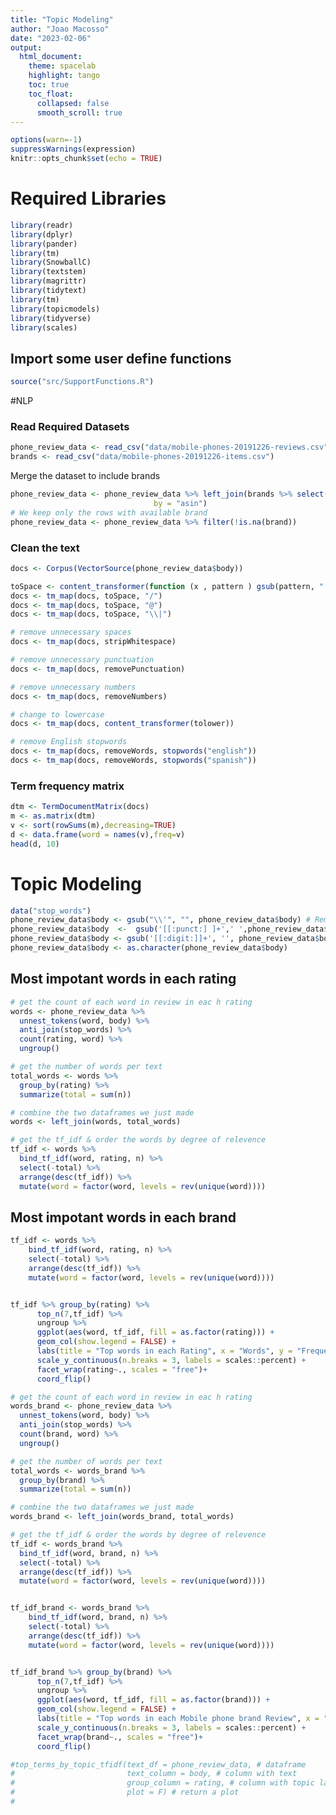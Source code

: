 ```yaml
---
title: "Topic Modeling"
author: "Joao Macosso"
date: "2023-02-06"
output: 
  html_document:
    theme: spacelab
    highlight: tango
    toc: true
    toc_float:
      collapsed: false
      smooth_scroll: true
---
```


```r
options(warn=-1)
suppressWarnings(expression)
knitr::opts_chunk$set(echo = TRUE)
```

# Required Libraries

```r
library(readr)
library(dplyr)
library(pander)
library(tm)
library(SnowballC)
library(textstem)
library(magrittr)
library(tidytext)
library(tm)
library(topicmodels)
library(tidyverse)
library(scales)
```

## Import some user define functions

```r
source("src/SupportFunctions.R")
```

#NLP

### Read Required Datasets

```r
phone_review_data <- read_csv("data/mobile-phones-20191226-reviews.csv")
brands <- read_csv("data/mobile-phones-20191226-items.csv")

```

Merge the dataset to include brands

```r
phone_review_data <- phone_review_data %>% left_join(brands %>% select(asin,brand),
                                by = "asin")
# We keep only the rows with available brand
phone_review_data <- phone_review_data %>% filter(!is.na(brand))
```

### Clean the text

```r
docs <- Corpus(VectorSource(phone_review_data$body))

toSpace <- content_transformer(function (x , pattern ) gsub(pattern, " ", x))
docs <- tm_map(docs, toSpace, "/")
docs <- tm_map(docs, toSpace, "@")
docs <- tm_map(docs, toSpace, "\\|")

# remove unnecessary spaces
docs <- tm_map(docs, stripWhitespace)

# remove unnecessary punctuation
docs <- tm_map(docs, removePunctuation)

# remove unnecessary numbers
docs <- tm_map(docs, removeNumbers)

# change to lowercase
docs <- tm_map(docs, content_transformer(tolower))

# remove English stopwords
docs <- tm_map(docs, removeWords, stopwords("english"))
docs <- tm_map(docs, removeWords, stopwords("spanish"))
```

### Term frequency matrix

```r
dtm <- TermDocumentMatrix(docs)
m <- as.matrix(dtm)
v <- sort(rowSums(m),decreasing=TRUE)
d <- data.frame(word = names(v),freq=v)
head(d, 10)
```

# Topic Modeling

```r
data("stop_words")
phone_review_data$body <- gsub("\\'", "", phone_review_data$body) # Removes Apostrophes white spaces
phone_review_data$body  <-  gsub('[[:punct:] ]+',' ',phone_review_data$body) # Remove Punctuation 
phone_review_data$body <- gsub('[[:digit:]]+', '', phone_review_data$body) # Remove numbers
phone_review_data$body <- as.character(phone_review_data$body)
```

## Most impotant words in each rating

```r
# get the count of each word in review in eac h rating
words <- phone_review_data %>%
  unnest_tokens(word, body) %>%
  anti_join(stop_words) %>%
  count(rating, word) %>% 
  ungroup() 

# get the number of words per text
total_words <- words %>% 
  group_by(rating) %>% 
  summarize(total = sum(n))

# combine the two dataframes we just made
words <- left_join(words, total_words)

# get the tf_idf & order the words by degree of relevence
tf_idf <- words %>%
  bind_tf_idf(word, rating, n) %>%
  select(-total) %>%
  arrange(desc(tf_idf)) %>%
  mutate(word = factor(word, levels = rev(unique(word))))
```

## Most impotant words in each brand

```r

tf_idf <- words %>%
    bind_tf_idf(word, rating, n) %>%
    select(-total) %>%
    arrange(desc(tf_idf)) %>%
    mutate(word = factor(word, levels = rev(unique(word))))


tf_idf %>% group_by(rating) %>% 
      top_n(7,tf_idf) %>% 
      ungroup %>%
      ggplot(aes(word, tf_idf, fill = as.factor(rating))) +
      geom_col(show.legend = FALSE) + 
      labs(title = "Top words in each Rating", x = "Words", y = "Frequency") + 
      scale_y_continuous(n.breaks = 3, labels = scales::percent) +
      facet_wrap(rating~., scales = "free")+
      coord_flip()
```

```r
# get the count of each word in review in eac h rating
words_brand <- phone_review_data %>%
  unnest_tokens(word, body) %>%
  anti_join(stop_words) %>%
  count(brand, word) %>% 
  ungroup() 

# get the number of words per text
total_words <- words_brand %>% 
  group_by(brand) %>% 
  summarize(total = sum(n))

# combine the two dataframes we just made
words_brand <- left_join(words_brand, total_words)

# get the tf_idf & order the words by degree of relevence
tf_idf <- words_brand %>%
  bind_tf_idf(word, brand, n) %>%
  select(-total) %>%
  arrange(desc(tf_idf)) %>%
  mutate(word = factor(word, levels = rev(unique(word))))


tf_idf_brand <- words_brand %>%
    bind_tf_idf(word, brand, n) %>%
    select(-total) %>%
    arrange(desc(tf_idf)) %>%
    mutate(word = factor(word, levels = rev(unique(word))))


tf_idf_brand %>% group_by(brand) %>% 
      top_n(7,tf_idf) %>% 
      ungroup %>%
      ggplot(aes(word, tf_idf, fill = as.factor(brand))) +
      geom_col(show.legend = FALSE) + 
      labs(title = "Top words in each Mobile phone brand Review", x = "Words", y = "Frequency") + 
      scale_y_continuous(n.breaks = 3, labels = scales::percent) +
      facet_wrap(brand~., scales = "free")+
      coord_flip()
```

```r
#top_terms_by_topic_tfidf(text_df = phone_review_data, # dataframe
#                         text_column = body, # column with text
#                         group_column = rating, # column with topic label
#                         plot = F) # return a plot
#
```


